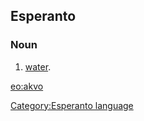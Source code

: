 ==Esperanto==
===Noun===
# [[water]].

[[eo:akvo]]
[[Category:Esperanto language]]
{{Universala Vortaro}}